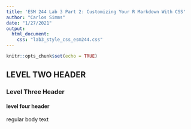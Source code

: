 ```yaml
---
title: 'ESM 244 Lab 3 Part 2: Customizing Your R Markdown With CSS'
author: "Carlos Simms"
date: "1/27/2021"
output: 
  html_document:
    css: "lab3_style_css_esm244.css"
---
```


```r
knitr::opts_chunk$set(echo = TRUE)
```

## LEVEL TWO HEADER

### Level Three Header

#### level four header

regular body text























